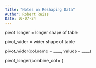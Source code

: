 ```yaml
---
Title: "Notes on Reshaping Data"
Author: Robert Reiss
Date: 10-07-24
---
```


pivot_longer = longer shape of table 

pivot_wider = wider shape of table

pivot_wider(col.name = ____, values = ____)

pivot_longer(combine_col = )
